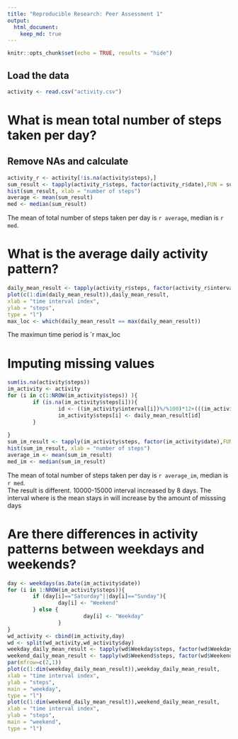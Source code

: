 ```yaml
---
title: "Reproducible Research: Peer Assessment 1"
output: 
  html_document:
    keep_md: true
---
```


```r
knitr::opts_chunk$set(echo = TRUE, results = "hide")
```

## Load the data


```r
activity <- read.csv("activity.csv")
```

# What is mean total number of steps taken per day?

## Remove NAs and calculate
```r
activity_r <- activity[!is.na(activity$steps),]
sum_result <- tapply(activity_r$steps, factor(activity_r$date),FUN = sum)
hist(sum_result, xlab = "number of steps")
average <- mean(sum_result)
med <- median(sum_result)
```
The mean of total number of steps taken per day is `r average`, median is `r med`.  

# What is the average daily activity pattern?
```r
daily_mean_result <- tapply(activity_r$steps, factor(activity_r$interval),FUN = mean)
plot(c(1:dim(daily_mean_result)),daily_mean_result,
xlab = "time interval index",
ylab = "steps",
type = "l")
max_loc <- which(daily_mean_result == max(daily_mean_result))
```
The maximun time period is `r max_loc

# Imputing missing values

```r
sum(is.na(activity$steps))
im_activity <- activity
for (i in c(1:NROW(im_activity$steps)) ){
        if (is.na(im_activity$steps[i])){
                id <- ((im_activity$interval[i])%/%100)*12+(((im_activity$interval[i]))%%100)/5+1
                im_activity$steps[i] <- daily_mean_result[id]
        }
                
}
sum_im_result <- tapply(im_activity$steps, factor(im_activity$date),FUN = sum)
hist(sum_im_result, xlab = "number of steps")
average_im <- mean(sum_im_result)
med_im <- median(sum_im_result)
```
The mean of total number of steps taken per day is `r average_im`, median is `r med`.  
The result is different. 10000-15000 interval increased by 8 days. The interval where is the mean
stays in will increase by the amount of misssing days

# Are there differences in activity patterns between weekdays and weekends?

```r
day <- weekdays(as.Date(im_activity$date))
for (i in 1:NROW(im_activity$steps)){
        if (day[i]=="Saturday"||day[i]=="Sunday"){
                day[i] <- "Weekend"
        } else {
                        day[i] <- "Weekday"
                }
}
wd_activity <- cbind(im_activity,day)
wd <- split(wd_activity,wd_activity$day)
weekday_daily_mean_result <- tapply(wd$Weekday$steps, factor(wd$Weekday$interval),FUN = mean)
weekend_daily_mean_result <- tapply(wd$Weekend$steps, factor(wd$Weekend$interval),FUN = mean)
par(mfrow=c(2,1))
plot(c(1:dim(weekday_daily_mean_result)),weekday_daily_mean_result,
xlab = "time interval index",
ylab = "steps",
main = "weekday",
type = "l")
plot(c(1:dim(weekend_daily_mean_result)),weekend_daily_mean_result,
xlab = "time interval index",
ylab = "steps",
main = "weekend",
type = "l")

```
